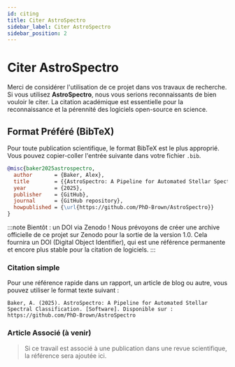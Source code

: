 ```yaml
---
id: citing
title: Citer AstroSpectro
sidebar_label: Citer AstroSpectro
sidebar_position: 2
---
```


<!-- Complet for v1.0.0 release -->


# <FontAwesomeIcon icon={faQuoteRight} /> Citer AstroSpectro

Merci de considérer l'utilisation de ce projet dans vos travaux de recherche. Si vous utilisez **AstroSpectro**, nous vous serions reconnaissants de bien vouloir le citer. La citation académique est essentielle pour la reconnaissance et la pérennité des logiciels open-source en science.

## <FontAwesomeIcon icon={faBook} /> Format Préféré (BibTeX)

Pour toute publication scientifique, le format BibTeX est le plus approprié. Vous pouvez copier-coller l'entrée suivante dans votre fichier `.bib`.

<Admonition type="info" title="Entrée BibTeX">

```bibtex
@misc{baker2025astrospectro,
  author       = {Baker, Alex},
  title        = {{AstroSpectro: A Pipeline for Automated Stellar Spectral Classification}},
  year         = {2025},
  publisher    = {GitHub},
  journal      = {GitHub repository},
  howpublished = {\url{https://github.com/PhD-Brown/AstroSpectro}}
}
```

</Admonition>

:::note Bientôt : un DOI via Zenodo !
Nous prévoyons de créer une archive officielle de ce projet sur Zenodo pour la sortie de la version 1.0. Cela fournira un DOI (Digital Object Identifier), qui est une référence permanente et encore plus stable pour la citation de logiciels.
:::

### Citation simple
Pour une référence rapide dans un rapport, un article de blog ou autre, vous pouvez utiliser le format texte suivant :

```Baker, A. (2025). AstroSpectro: A Pipeline for Automated Stellar Spectral Classification. [Software]. Disponible sur : https://github.com/PhD-Brown/AstroSpectro```

### Article Associé (à venir)

> Si ce travail est associé à une publication dans une revue scientifique, la référence sera ajoutée ici.